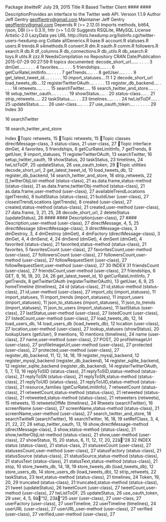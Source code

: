 Package âtwitteR'
July 29, 2015
Title R Based Twitter Client
#### #### DescriptionProvides an interface to the Twitter web API.
Version 1.1.9
Author Jeff Gentry <geoffjentry@gmail.com>
Maintainer Jeff Gentry <geoffjentry@gmail.com>
Depends R (>= 2.12.0)
Imports methods, bit64, rjson, DBI (>= 0.3.1), httr (>= 1.0.0)
Suggests RSQLite, RMySQL
License Artistic-2.0
LazyData yes
URL http://lists.hexdump.org/listinfo.cgi/twitter-users-hexdump.org
Collate allGenerics.R base.R account.R statuses.R users.R trends.R
s4methods.R convert.R dm.R oauth.R comm.R followers.R search.R
db.R df_columns.R db_connections.R db_utils.R db_search.R
toys.R utils.R zzz.R
NeedsCompilation no
Repository CRAN
Date/Publication 2015-07-29 00:27:59
R topics documented:
decode_short_url...... . . . . 3
dmGet..... . . . . 4
favorites..... . . . 5
friendships..... . . 6
getCurRateLimitInfo.... . . . . 7
getTrends..... . . 8
getUser..... . . . 9
get_latest_tweet_id.... . . . . . 10
import_statuses....11
1
2 decode_short_url
load_tweets_db....12
registerTwitterOAuth.... . . . . 13
register_db_backend.... . . . . 14
retweets..... . . . 15
searchTwitter..... 16
search_twitter_and_store.... . . 18
setup_twitter_oauth.... . . . . . 19
showStatus..... . 20
status-class..... . 21
strip_retweets..... 22
taskStatus..... . . 23
timelines..... . . . 24
twListToDF..... . 25
updateStatus..... . 26
user-class..... . . 27
use_oauth_token.... . . . . . . 29
Index 30



16 searchTwitter

18 search_twitter_and_store




Index
Topic \textasciitildekwd1
retweets, 15
Topic \textasciitildekwd2
retweets, 15
Topic classes
directMessage-class, 3
status-class, 21
user-class, 27
Topic interface
dmGet, 4
favorites, 5
friendships, 6
getCurRateLimitInfo, 7
getTrends, 8
getUser, 9
import_statuses, 11
registerTwitterOAuth, 13
searchTwitter, 16
setup_twitter_oauth, 19
showStatus, 20
taskStatus, 23
timelines, 24
twListToDF, 25
updateStatus, 26
use_oauth_token, 29
Topic utilities
decode_short_url, 2
get_latest_tweet_id, 10
load_tweets_db, 12
register_db_backend, 14
search_twitter_and_store, 18
strip_retweets, 22
[[,twitterObjList-method
(status-class), 21
as.data.frame,status-method
(status-class), 21
as.data.frame,twitterObj-method
(status-class), 21
as.data.frame,user-method (user-class),
27
availableTrendLocations (getTrends), 8
buildStatus (status-class), 21
buildUser (user-class), 27
closestTrendLocations (getTrends), 8
created (user-class), 27
created,status-method (status-class), 21
created,user-method (user-class), 27
data.frame, 3, 21, 25, 28
decode_short_url, 2
deleteStatus (updateStatus), 26
#### #### Description(user-class), 27
#### Description,user-method (user-class), 27
directMessage, 4, 5, 25
directMessage (directMessage-class), 3
directMessage-class, 3
dmDestroy, 3, 4
dmDestroy (dmGet), 4
dmFactory (directMessage-class), 3
dmGet, 4, 4
dmSend, 4, 24
dmSend (dmGet), 4
dmSent (dmGet), 4
favorited (status-class), 21
favorited,status-method (status-class),
21
favorites, 5
favoritesCount (user-class), 27
favoritesCount,user-method
(user-class), 27
followersCount (user-class), 27
followersCount,user-method
(user-class), 27
followRequestSent (user-class), 27
followRequestSent,user-method
(user-class), 27
30
INDEX 31
friendsCount (user-class), 27
friendsCount,user-method (user-class),
27
friendships, 6
GET, 9, 16, 18, 20, 24, 26
get_latest_tweet_id, 10
getCurRateLimitInfo, 7
getTrends, 8
getTwitterOAuth (registerTwitterOAuth),
13
getUser, 6, 9, 25
homeTimeline (timelines), 24
id (status-class), 21
id,status-method (status-class), 21
id,user-method (user-class), 27
import_obj (import_statuses), 11
import_statuses, 11
import_trends (import_statuses), 11
import_users (import_statuses), 11
json_to_statuses (import_statuses), 11
json_to_trends (import_statuses), 11
json_to_users (import_statuses), 11
lastStatus (user-class), 27
lastStatus,user-method (user-class), 27
listedCount (user-class), 27
listedCount,user-method (user-class), 27
load_tweets_db, 12, 14
load_users_db, 14
load_users_db (load_tweets_db), 12
location (user-class), 27
location,user-method (user-class), 27
lookup_statuses (showStatus), 20
lookupUsers (getUser), 9
mentions, 10
mentions (timelines), 24
name (user-class), 27
name,user-method (user-class), 27
POST, 20
profileImageUrl (user-class), 27
profileImageUrl,user-method
(user-class), 27
protected (user-class), 27
protected,user-method (user-class), 27
register_db_backend, 11, 12, 14, 18, 19
register_mysql_backend, 12
register_mysql_backend
(register_db_backend), 14
register_sqlite_backend, 12
register_sqlite_backend
(register_db_backend), 14
registerTwitterOAuth, 5, 7, 13, 16
replyToSID (status-class), 21
replyToSID,status-method
(status-class), 21
replyToSN (status-class), 21
replyToSN,status-method (status-class),
21
replyToUID (status-class), 21
replyToUID,status-method
(status-class), 21
resource_families
(getCurRateLimitInfo), 7
retweetCount (status-class), 21
retweetCount,status-method
(status-class), 21
retweeted (status-class), 21
retweeted,status-method (status-class),
21
retweeters (retweets), 15
retweets, 15
retweetsOfMe (timelines), 24
Rtweets (searchTwitter), 16
screenName (user-class), 27
screenName,status-method
(status-class), 21
screenName,user-method (user-class), 27
search_twitter_and_store, 18
searchTwitteR (searchTwitter), 16
searchTwitter, 16, 18, 19
setRefClass, 3, 4, 21, 22, 27, 28
setup_twitter_oauth, 13, 19
show,directMessage-method
(directMessage-class), 3
show,status-method (status-class), 21
show,twitterObjList-method
(status-class), 21
show,user-method (user-class), 27
showStatus, 15, 20
status, 6, 11, 12, 17, 20, 22â28
32 INDEX
status (status-class), 21
status-class, 21
statusesCount (user-class), 27
statusesCount,user-method (user-class),
27
statusFactory (status-class), 21
statusSource (status-class), 21
statusSource,status-method
(status-class), 21
statusText (status-class), 21
statusText,status-method
(status-class), 21
stop, 10
store_tweets_db, 14, 18, 19
store_tweets_db (load_tweets_db), 12
store_users_db, 14
store_users_db (load_tweets_db), 12
strip_retweets, 22
taskStatus, 23
text,status-method (status-class), 21
timelines, 24
Token, 19, 20, 29
truncated (status-class), 21
truncated,status-method (status-class),
21
tweet (updateStatus), 26
tweetCount (user-class), 27
tweetCount,user-method (user-class), 27
twListToDF, 25
updateStatus, 26
use_oauth_token, 29
user, 4, 5, 9â12, 23â25
user (user-class), 27
user-class, 27
userFactory (user-class), 27
userTimeline, 22
userTimeline (timelines), 24
userURL (user-class), 27
userURL,user-method (user-class), 27
verified (user-class), 27
verified,user-method (user-class), 27
